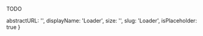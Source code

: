 TODO

  abstractURL: '',
  displayName: 'Loader',
  size: '',
  slug: 'Loader',
  isPlaceholder: true
}
